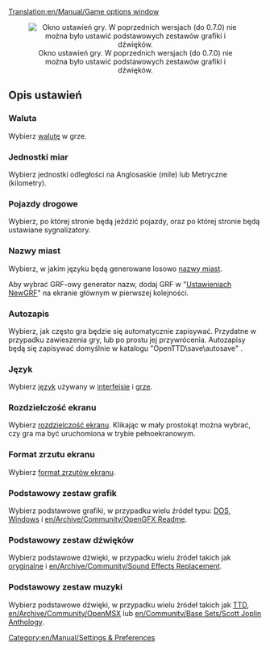 [[Translation:en/Manual/Game options window]]
{{pl/Manual/Spis treści}}
<center>[[File:pl/Manual/OpcjeGryPL.png|center|frame|Okno ustawień gry. W poprzednich wersjach (do 0.7.0) nie można było ustawić podstawowych zestawów grafiki i dźwięków.]]</center>
==Opis ustawień==
===Waluta===
Wybierz [[pl/Archive/Manual/Settings/Waluta|walutę]] w grze.

===Jednostki miar===
Wybierz jednostki odległości na Anglosaskie (mile) lub Metryczne (kilometry).

===Pojazdy drogowe===
Wybierz, po której stronie będą jeździć pojazdy, oraz po której stronie będą ustawiane sygnalizatory.

===Nazwy miast===
Wybierz, w jakim języku będą generowane losowo [[pl/Archive/Community/Nazwy miast|nazwy miast]].

Aby wybrać GRF-owy generator nazw,  dodaj GRF w "[[pl/Manual/NewGRF|Ustawieniach NewGRF]]" na ekranie głównym w pierwszej kolejności.

===Autozapis===
Wybierz, jak często gra będzie się automatycznie zapisywać. Przydatne w przypadku zawieszenia gry, lub po prostu jej przywrócenia. Autozapisy będą się zapisywać domyślnie w katalogu "OpenTTD\save\autosave" .

===Język===
Wybierz [[pl/Archive/Manual/Settings/Język|język]] używany w [[pl/Manual/Interfejs gry|interfejsie]] i [[pl/Manual/Main Page|grze]].

===Rozdzielczość ekranu===
Wybierz [[pl/Rozdzielczość|rozdzielczość ekranu]].
Klikając w mały prostokąt można wybrać, czy gra ma być uruchomiona w trybie pełnoekranowym.

===Format zrzutu ekranu===
Wybierz [[pl/Format zrzutu ekranu|format zrzutów ekranu]].

===Podstawowy zestaw grafik===
Wybierz podstawowe grafiki, w przypadku wielu źródeł typu: [[pl/Archive/Manual/FAQ Instalacji#czy-moge-uzyc-oryginalnych-plikow-z-ttd|DOS, Windows]] i [[en/Archive/Community/OpenGFX Readme]].

===Podstawowy zestaw dźwięków===
Wybierz podstawowe dźwięki, w przypadku wielu źródeł takich jak [[pl/Archive/Manual/FAQ Instalacji#czy-moge-uzyc-oryginalnych-plikow-z-ttd|oryginalne]] i [[en/Archive/Community/Sound Effects Replacement]].

===Podstawowy zestaw muzyki===
Wybierz podstawowe dźwięki, w przypadku wielu źródeł takich jak [[pl/Archive/Manual/FAQ Instalacji#czy-moge-uzyc-oryginalnych-plikow-z-ttd|TTD]], [[en/Archive/Community/OpenMSX]] lub [[en/Community/Base Sets/Scott Joplin Anthology]].

[[Category:en/Manual/Settings & Preferences]]